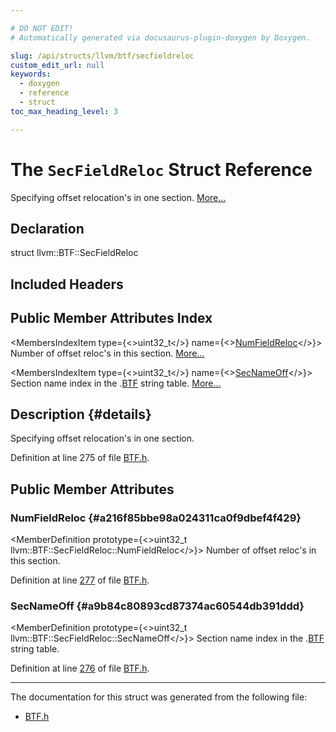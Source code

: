 ```yaml
---

# DO NOT EDIT!
# Automatically generated via docusaurus-plugin-doxygen by Doxygen.

slug: /api/structs/llvm/btf/secfieldreloc
custom_edit_url: null
keywords:
  - doxygen
  - reference
  - struct
toc_max_heading_level: 3

---
```





# The `SecFieldReloc` Struct Reference

<DoxygenPage pluginConfig={pluginConfig}>

Specifying offset relocation&#39;s in one section. <a href="#details">More...</a>

## Declaration

<CodeBlock>struct llvm::BTF::SecFieldReloc</CodeBlock>

## Included Headers

<IncludesList>
<IncludesListItem
  filePath="llvm/DebugInfo/BTF/BTF.h"
  permalink="/docs/api/files/include/include/llvm/include/llvm/debuginfo/include/llvm/debuginfo/btf/btf-h"
  isLocal="true" />
</IncludesList>

## Public Member Attributes Index

<MembersIndex>

<MembersIndexItem
  type={<>uint32&#95;t</>}
  name={<><a href="#a216f85bbe98a024311ca0f9dbef4f429">NumFieldReloc</a></>}>
Number of offset reloc&#39;s in this section. <a href="#a216f85bbe98a024311ca0f9dbef4f429">More...</a>
</MembersIndexItem>

<MembersIndexItem
  type={<>uint32&#95;t</>}
  name={<><a href="#a9b84c80893cd87374ac60544db391ddd">SecNameOff</a></>}>
Section name index in the .<a href="/docs/api/namespaces/llvm/btf">BTF</a> string table. <a href="#a9b84c80893cd87374ac60544db391ddd">More...</a>
</MembersIndexItem>

</MembersIndex>

## Description {#details}

Specifying offset relocation&#39;s in one section.

Definition at line 275 of file <a href="/docs/api/files/include/include/llvm/include/llvm/debuginfo/include/llvm/debuginfo/btf/btf-h">BTF.h</a>.

<SectionDefinition>

## Public Member Attributes

### NumFieldReloc {#a216f85bbe98a024311ca0f9dbef4f429}

<MemberDefinition
  prototype={<>uint32&#95;t llvm::BTF::SecFieldReloc::NumFieldReloc</>}>
Number of offset reloc&#39;s in this section.

Definition at line <a href="/docs/api/files/include/include/llvm/include/llvm/debuginfo/include/llvm/debuginfo/btf/btf-h/#l00277">277</a> of file <a href="/docs/api/files/include/include/llvm/include/llvm/debuginfo/include/llvm/debuginfo/btf/btf-h">BTF.h</a>.
</MemberDefinition>

### SecNameOff {#a9b84c80893cd87374ac60544db391ddd}

<MemberDefinition
  prototype={<>uint32&#95;t llvm::BTF::SecFieldReloc::SecNameOff</>}>
Section name index in the .<a href="/docs/api/namespaces/llvm/btf">BTF</a> string table.

Definition at line <a href="/docs/api/files/include/include/llvm/include/llvm/debuginfo/include/llvm/debuginfo/btf/btf-h/#l00276">276</a> of file <a href="/docs/api/files/include/include/llvm/include/llvm/debuginfo/include/llvm/debuginfo/btf/btf-h">BTF.h</a>.
</MemberDefinition>

</SectionDefinition>

<hr/>

The documentation for this struct was generated from the following file:

<ul>
<li><a href="/docs/api/files/include/include/llvm/include/llvm/debuginfo/include/llvm/debuginfo/btf/btf-h">BTF.h</a></li>
</ul>

</DoxygenPage>
